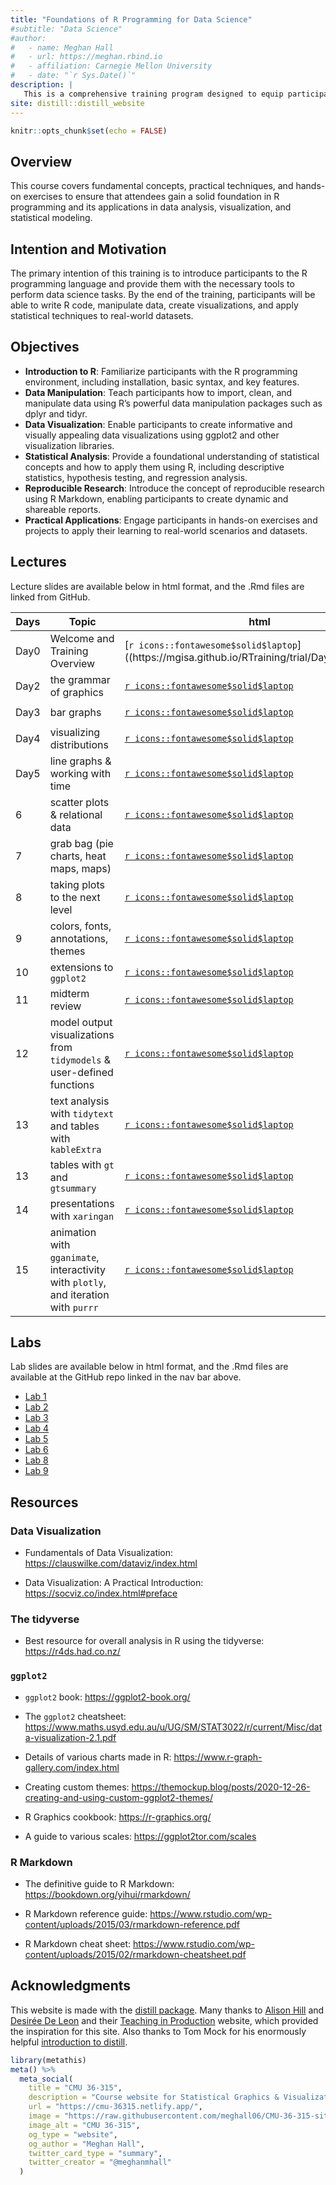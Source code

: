 ```yaml
---
title: "Foundations of R Programming for Data Science"
#subtitle: "Data Science"
#author:
#   - name: Meghan Hall
#   - url: https://meghan.rbind.io
#   - affiliation: Carnegie Mellon University
#   - date: "`r Sys.Date()`"
description: |
   This is a comprehensive training program designed to equip participants with the essential skills and knowledge required to effectively use the R programming language for data science applications from different domains.
site: distill::distill_website
---
```


```r
knitr::opts_chunk$set(echo = FALSE)
```

## Overview

This course covers fundamental concepts, practical techniques, and hands-on exercises to ensure that attendees gain a solid foundation in R programming and its applications in data analysis, visualization, and statistical modeling.

## Intention and Motivation

The primary intention of this training is to introduce participants to the R programming language and provide them with the necessary tools to perform data science tasks. By the end of the training, participants will be able to write R code, manipulate data, create visualizations, and apply statistical techniques to real-world datasets.


## Objectives

- **Introduction to R**: Familiarize participants with the R programming environment, including installation, basic syntax, and key features.
- **Data Manipulation**: Teach participants how to import, clean, and manipulate data using R's powerful data manipulation packages such as dplyr and tidyr.
- **Data Visualization**: Enable participants to create informative and visually appealing data visualizations using ggplot2 and other visualization libraries.
- **Statistical Analysis**: Provide a foundational understanding of statistical concepts and how to apply them using R, including descriptive statistics, hypothesis testing, and regression analysis.
- **Reproducible Research**: Introduce the concept of reproducible research using R Markdown, enabling participants to create dynamic and shareable reports.
- **Practical Applications**: Engage participants in hands-on exercises and projects to apply their learning to real-world scenarios and datasets.


## Lectures

Lecture slides are available below in html format, and the .Rmd files are linked from GitHub.

| Days | Topic                                          | html | Rmd  |
|---------|------------------------------------------------|------|------|
| Day0  | Welcome and Training Overview| [`r icons::fontawesome$solid$laptop`]((https://mgisa.github.io/RTraining/trial/Days_displays#1) | [`r icons::fontawesome$brands$github`](https://github.com/mgisa/RTraining/blob/main/slides/Days_displays.qmd) |
| Day2  | the grammar of graphics  | [`r icons::fontawesome$solid$laptop`](https://cmu-36315.netlify.app/slides/36-315_summer2021_lec2#1) | [`r icons::fontawesome$brands$github`](https://github.com/meghall06/CMU-36-315-site/blob/main/slides/36-315_Summer2021_Lec2.Rmd)|
| Day3  | bar graphs | [`r icons::fontawesome$solid$laptop`](https://cmu-36315.netlify.app/slides/36-315_summer2021_lec3#1) |  [`r icons::fontawesome$brands$github`](https://github.com/meghall06/CMU-36-315-site/blob/main/slides/36-315_Summer2021_Lec3.Rmd)|
| Day4  | visualizing distributions | [`r icons::fontawesome$solid$laptop`](https://cmu-36315.netlify.app/slides/36-315_summer2021_lec4#1) |  [`r icons::fontawesome$brands$github`](https://github.com/meghall06/CMU-36-315-site/blob/main/slides/36-315_Summer2021_Lec4.Rmd)|
| Day5  | line graphs & working with time | [`r icons::fontawesome$solid$laptop`](https://cmu-36315.netlify.app/slides/36-315_summer2021_lec5#1) |  [`r icons::fontawesome$brands$github`](https://github.com/meghall06/CMU-36-315-site/blob/main/slides/36-315_Summer2021_Lec5.Rmd)|
| 6  | scatter plots & relational data | [`r icons::fontawesome$solid$laptop`](https://cmu-36315.netlify.app/slides/36-315_summer2021_lec6#1) |  [`r icons::fontawesome$brands$github`](https://github.com/meghall06/CMU-36-315-site/blob/main/slides/36-315_Summer2021_Lec6.Rmd)|
| 7  | grab bag (pie charts, heat maps, maps) | [`r icons::fontawesome$solid$laptop`](https://cmu-36315.netlify.app/slides/36-315_summer2021_lec7#1) |  [`r icons::fontawesome$brands$github`](https://github.com/meghall06/CMU-36-315-site/blob/main/slides/36-315_Summer2021_Lec7.Rmd)|
| 8  | taking plots to the next level | [`r icons::fontawesome$solid$laptop`](https://cmu-36315.netlify.app/slides/36-315_summer2021_lec8#1) |  [`r icons::fontawesome$brands$github`](https://github.com/meghall06/CMU-36-315-site/blob/main/slides/36-315_Summer2021_Lec8.Rmd)|
| 9  | colors, fonts, annotations, themes | [`r icons::fontawesome$solid$laptop`](https://cmu-36315.netlify.app/slides/36-315_summer2021_lec9#1) |  [`r icons::fontawesome$brands$github`](https://github.com/meghall06/CMU-36-315-site/blob/main/slides/36-315_Summer2021_Lec9.Rmd)|
| 10  | extensions to `ggplot2` | [`r icons::fontawesome$solid$laptop`](https://cmu-36315.netlify.app/slides/36-315_summer2021_lec10#1) |  [`r icons::fontawesome$brands$github`](https://github.com/meghall06/CMU-36-315-site/blob/main/slides/36-315_Summer2021_Lec10.Rmd)|
| 11  | midterm review | [`r icons::fontawesome$solid$laptop`](https://cmu-36315.netlify.app/slides/36-315_summer2021_lec11#1) |  [`r icons::fontawesome$brands$github`](https://github.com/meghall06/CMU-36-315-site/blob/main/slides/36-315_Summer2021_Lec11.Rmd)|
| 12  | model output visualizations from `tidymodels` & user-defined functions | [`r icons::fontawesome$solid$laptop`](https://cmu-36315.netlify.app/slides/36-315_summer2021_lec12#1) |  [`r icons::fontawesome$brands$github`](https://github.com/meghall06/CMU-36-315-site/blob/main/slides/36-315_Summer2021_Lec12.Rmd)|
| 13  | text analysis with `tidytext` and tables with `kableExtra` | [`r icons::fontawesome$solid$laptop`](https://cmu-36315.netlify.app/slides/36-315_summer2021_lec13#1) |  [`r icons::fontawesome$brands$github`](https://github.com/meghall06/CMU-36-315-site/blob/main/slides/36-315_Summer2021_Lec13.Rmd)|
| 13  | tables with `gt` and `gtsummary` | [`r icons::fontawesome$solid$laptop`](https://cmu-36315.netlify.app/slides/36-315_summer2021_lec13_addl) |  [`r icons::fontawesome$brands$github`](https://github.com/meghall06/CMU-36-315-site/blob/main/slides/36-315_Summer2021_Lec13_addl.Rmd)|
| 14  | presentations with `xaringan` | [`r icons::fontawesome$solid$laptop`](https://cmu-36315.netlify.app/slides/36-315_summer2021_lec14#1) |  [`r icons::fontawesome$brands$github`](https://github.com/meghall06/CMU-36-315-site/blob/main/slides/36-315_Summer2021_Lec14.Rmd)|
| 15  | animation with `gganimate`, interactivity with `plotly`, and iteration with `purrr` | [`r icons::fontawesome$solid$laptop`](https://cmu-36315.netlify.app/slides/36-315_summer2021_lec15#1) |  [`r icons::fontawesome$brands$github`](https://github.com/meghall06/CMU-36-315-site/blob/main/slides/36-315_Summer2021_Lec15.Rmd)|

## Labs

Lab slides are available below in html format, and the .Rmd files are available at the GitHub repo linked in the nav bar above.

- [Lab 1](slides/36-315_Summer2021_Lab1_lec.html)
- [Lab 2](slides/36-315_Summer2021_Lab2_lec.html)
- [Lab 3](slides/36-315_Summer2021_Lab3_lec.html)
- [Lab 4](slides/36-315_Summer2021_Lab4_lec.html)
- [Lab 5](slides/36-315_Summer2021_Lab5_lec.html)
- [Lab 6](slides/36-315_Summer2021_Lab6_lec.html)
- [Lab 8](slides/36-315_Summer2021_Lab8_lec.html)
- [Lab 9](trial/NEAIR.html)

## Resources

### Data Visualization

+ Fundamentals of Data Visualization: <https://clauswilke.com/dataviz/index.html>

+ Data Visualization: A Practical Introduction: <https://socviz.co/index.html#preface>

### The tidyverse

+ Best resource for overall analysis in R using the tidyverse: <https://r4ds.had.co.nz/>

### `ggplot2`

+ `ggplot2` book: <https://ggplot2-book.org/>

+ The `ggplot2` cheatsheet: <https://www.maths.usyd.edu.au/u/UG/SM/STAT3022/r/current/Misc/data-visualization-2.1.pdf>

+ Details of various charts made in R: <https://www.r-graph-gallery.com/index.html>

+ Creating custom themes: <https://themockup.blog/posts/2020-12-26-creating-and-using-custom-ggplot2-themes/>

+ R Graphics cookbook: <https://r-graphics.org/>

+ A guide to various scales: <https://ggplot2tor.com/scales>

### R Markdown

+ The definitive guide to R Markdown: <https://bookdown.org/yihui/rmarkdown/>

+ R Markdown reference guide: <https://www.rstudio.com/wp-content/uploads/2015/03/rmarkdown-reference.pdf>

+ R Markdown cheat sheet: <https://www.rstudio.com/wp-content/uploads/2015/02/rmarkdown-cheatsheet.pdf>


## Acknowledgments {.appendix}

This website is made with the [distill package](https://rstudio.github.io/distill/). Many thanks to [Alison Hill](https://alison.rbind.io/) and [Desirée De Leon](https://desiree.rbind.io/) and their [Teaching in Production](https://rstudio-education.github.io/teaching-in-production/) website, which provided the inspiration for this site. Also thanks to Tom Mock for his enormously helpful [introduction to distill](https://themockup.blog/posts/2020-08-01-building-a-blog-with-distill/).

```r
library(metathis)
meta() %>%
  meta_social(
    title = "CMU 36-315",
    description = "Course website for Statistical Graphics & Visualization, by Meghan Hall",
    url = "https://cmu-36315.netlify.app/",
    image = "https://raw.githubusercontent.com/meghall06/CMU-36-315-site/main/icon-192.png",
    image_alt = "CMU 36-315",
    og_type = "website",
    og_author = "Meghan Hall",
    twitter_card_type = "summary",
    twitter_creator = "@meghanmhall"
  )
```